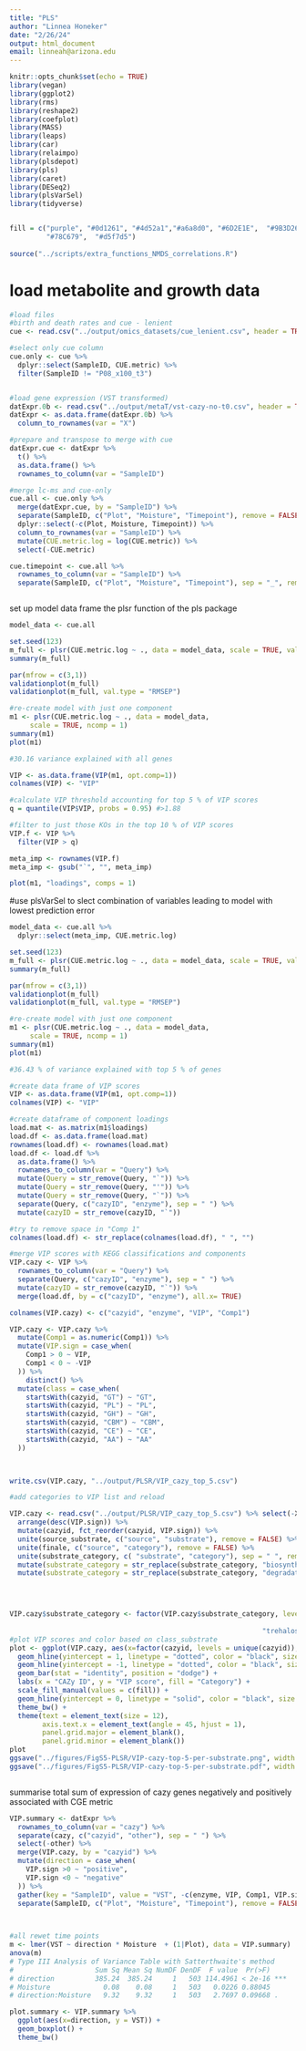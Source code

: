 ```yaml
---
title: "PLS"
author: "Linnea Honeker"
date: "2/26/24"
output: html_document
email: linneah@arizona.edu
---
```


```r
knitr::opts_chunk$set(echo = TRUE)
library(vegan)
library(ggplot2)
library(rms)
library(reshape2)
library(coefplot)
library(MASS)
library(leaps)
library(car)
library(relaimpo)
library(plsdepot)
library(pls)
library(caret)
library(DESeq2)
library(plsVarSel)
library(tidyverse)


fill = c("purple", "#0d1261", "#4d52a1","#a6a8d0", "#6D2E1E",  "#9B3D26", "#CB4C2F", "#FF7D5A",  "#00441B","#1B7837",
         "#78C679",  "#d5f7d5")
 
source("../scripts/extra_functions_NMDS_correlations.R")


```

# load metabolite and growth data
```r
#load files
#birth and death rates and cue - lenient
cue <- read.csv("../output/omics_datasets/cue_lenient.csv", header = TRUE) %>% dplyr::select(-X)

#select only cue column
cue.only <- cue %>%
  dplyr::select(SampleID, CUE.metric) %>%
  filter(SampleID != "P08_x100_t3")


#load gene expression (VST transformed) 
datExpr.0b <- read.csv("../output/metaT/vst-cazy-no-t0.csv", header = TRUE)
datExpr <- as.data.frame(datExpr.0b) %>%
  column_to_rownames(var = "X") 

#prepare and transpose to merge with cue
datExpr.cue <- datExpr %>%
  t() %>%
  as.data.frame() %>%
  rownames_to_column(var = "SampleID")

#merge lc-ms and cue-only
cue.all <- cue.only %>%
  merge(datExpr.cue, by = "SampleID") %>%
  separate(SampleID, c("Plot", "Moisture", "Timepoint"), remove = FALSE) %>%
  dplyr::select(-c(Plot, Moisture, Timepoint)) %>%
  column_to_rownames(var = "SampleID") %>%
  mutate(CUE.metric.log = log(CUE.metric)) %>%
  select(-CUE.metric)

cue.timepoint <- cue.all %>%
  rownames_to_column(var = "SampleID") %>%
  separate(SampleID, c("Plot", "Moisture", "Timepoint"), sep = "_", remove = FALSE)



```





set up model data frame the plsr function of the pls package
```r
model_data <- cue.all

set.seed(123)
m_full <- plsr(CUE.metric.log ~ ., data = model_data, scale = TRUE, validation = "LOO")
summary(m_full)

par(mfrow = c(3,1))
validationplot(m_full)
validationplot(m_full, val.type = "RMSEP")

#re-create model with just one component
m1 <- plsr(CUE.metric.log ~ ., data = model_data, 
     scale = TRUE, ncomp = 1) 
summary(m1)
plot(m1)

#30.16 variance explained with all genes

```

```r

VIP <- as.data.frame(VIP(m1, opt.comp=1)) 
colnames(VIP) <- "VIP"

#calculate VIP threshold accounting for top 5 % of VIP scores
q = quantile(VIP$VIP, probs = 0.95) #>1.88

#filter to just those KOs in the top 10 % of VIP scores
VIP.f <- VIP %>%
  filter(VIP > q)

meta_imp <- rownames(VIP.f)
meta_imp <- gsub("`", "", meta_imp)

plot(m1, "loadings", comps = 1)
```



#use plsVarSel to slect combination of variables leading to model with lowest prediction error

```r
model_data <- cue.all %>%
  dplyr::select(meta_imp, CUE.metric.log)

set.seed(123)
m_full <- plsr(CUE.metric.log ~ ., data = model_data, scale = TRUE, validation = "LOO")
summary(m_full)

par(mfrow = c(3,1))
validationplot(m_full)
validationplot(m_full, val.type = "RMSEP")

#re-create model with just one component
m1 <- plsr(CUE.metric.log ~ ., data = model_data, 
     scale = TRUE, ncomp = 1) 
summary(m1)
plot(m1)

#36.43 % of variance explained with top 5 % of genes


```





```r
#create data frame of VIP scores
VIP <- as.data.frame(VIP(m1, opt.comp=1)) 
colnames(VIP) <- "VIP"

#create dataframe of component loadings
load.mat <- as.matrix(m1$loadings)
load.df <- as.data.frame(load.mat) 
rownames(load.df) <- rownames(load.mat)
load.df <- load.df %>%
  as.data.frame() %>%
  rownames_to_column(var = "Query") %>%
  mutate(Query = str_remove(Query, "`")) %>%
  mutate(Query = str_remove(Query, "'")) %>%
  mutate(Query = str_remove(Query, "`")) %>%
  separate(Query, c("cazyID", "enzyme"), sep = " ") %>%
  mutate(cazyID = str_remove(cazyID, "`"))

#try to remove space in "Comp 1"
colnames(load.df) <- str_replace(colnames(load.df), " ", "")

#merge VIP scores with KEGG classifications and components
VIP.cazy <- VIP %>%
  rownames_to_column(var = "Query") %>%
  separate(Query, c("cazyID", "enzyme"), sep = " ") %>%
  mutate(cazyID = str_remove(cazyID, "`")) %>%
  merge(load.df, by = c("cazyID", "enzyme"), all.x= TRUE) 

colnames(VIP.cazy) <- c("cazyid", "enzyme", "VIP", "Comp1")

VIP.cazy <- VIP.cazy %>%
  mutate(Comp1 = as.numeric(Comp1)) %>%
  mutate(VIP.sign = case_when(
    Comp1 > 0 ~ VIP,
    Comp1 < 0 ~ -VIP
  )) %>%
    distinct() %>%
  mutate(class = case_when(
    startsWith(cazyid, "GT") ~ "GT",
    startsWith(cazyid, "PL") ~ "PL",
    startsWith(cazyid, "GH") ~ "GH",
    startsWith(cazyid, "CBM") ~ "CBM",
    startsWith(cazyid, "CE") ~ "CE",
    startsWith(cazyid, "AA") ~ "AA"
  ))
  


write.csv(VIP.cazy, "../output/PLSR/VIP_cazy_top_5.csv")

```






```r

#add categories to VIP list and reload

VIP.cazy <- read.csv("../output/PLSR/VIP_cazy_top_5.csv") %>% select(-X) %>%
  arrange(desc(VIP.sign)) %>%
  mutate(cazyid, fct_reorder(cazyid, VIP.sign)) %>%
  unite(source_substrate, c("source", "substrate"), remove = FALSE) %>%
  unite(finale, c("source", "category"), remove = FALSE) %>%
  unite(substrate_category, c( "substrate", "category"), sep = " ", remove = FALSE) %>%
  mutate(substrate_category = str_replace(substrate_category, "biosynthesis", "(B)")) %>%
  mutate(substrate_category = str_replace(substrate_category, "degradation", "(D)")) 
  



VIP.cazy$substrate_category <- factor(VIP.cazy$substrate_category, levels = c("heparin (D)", "glycolipids (B)", "mannan (D)", "alginate (D)",  "glycoprotein (B)",
                                                                              "galactosidase (D)",  "mycodextran (D)",       
                                                              "trehalose (D)", "arabinans (D)","pectin (D)", "glucuronoxylan (D)"))
#plot VIP scores and color based on class_substrate
plot <- ggplot(VIP.cazy, aes(x=factor(cazyid, levels = unique(cazyid)), y = VIP.sign, fill = substrate_category)) +
  geom_hline(yintercept = 1, linetype = "dotted", color = "black", size = 0.8) +
  geom_hline(yintercept = -1, linetype = "dotted", color = "black", size = 0.8) +
  geom_bar(stat = "identity", position = "dodge") +
  labs(x = "CAZy ID", y = "VIP score", fill = "Category") +
  scale_fill_manual(values = c(fill)) +
  geom_hline(yintercept = 0, linetype = "solid", color = "black", size = 0.8) +  
  theme_bw() +
  theme(text = element_text(size = 12),
        axis.text.x = element_text(angle = 45, hjust = 1),
        panel.grid.major = element_blank(),
        panel.grid.minor = element_blank())
plot
ggsave("../figures/FigS5-PLSR/VIP-cazy-top-5-per-substrate.png", width = 10, height = 7, dpi = 300, units = "in")
ggsave("../figures/FigS5-PLSR/VIP-cazy-top-5-per-substrate.pdf", width = 10, height = 7, dpi = 300, units = "in")



```

summarise total sum of expression of cazy genes negatively and positively associated with CGE metric
```r
VIP.summary <- datExpr %>%
  rownames_to_column(var = "cazy") %>%
  separate(cazy, c("cazyid", "other"), sep = " ") %>%
  select(-other) %>%
  merge(VIP.cazy, by = "cazyid") %>%
  mutate(direction = case_when(
    VIP.sign >0 ~ "positive",
    VIP.sign <0 ~ "negative"
  )) %>%
  gather(key = "SampleID", value = "VST", -c(enzyme, VIP, Comp1, VIP.sign, class, direction, cazyid)) %>%
  separate(SampleID, c("Plot", "Moisture", "Timepoint"), remove = FALSE)
  


#all rewet time points
m <- lmer(VST ~ direction * Moisture  + (1|Plot), data = VIP.summary)
anova(m)
# Type III Analysis of Variance Table with Satterthwaite's method
#                    Sum Sq Mean Sq NumDF DenDF  F value  Pr(>F)    
# direction          385.24  385.24     1   503 114.4961 < 2e-16 ***
# Moisture             0.08    0.08     1   503   0.0226 0.88045    
# direction:Moisture   9.32    9.32     1   503   2.7697 0.09668 .  

plot.summary <- VIP.summary %>%
  ggplot(aes(x=direction, y = VST)) +
  geom_boxplot() +
  theme_bw()


```

